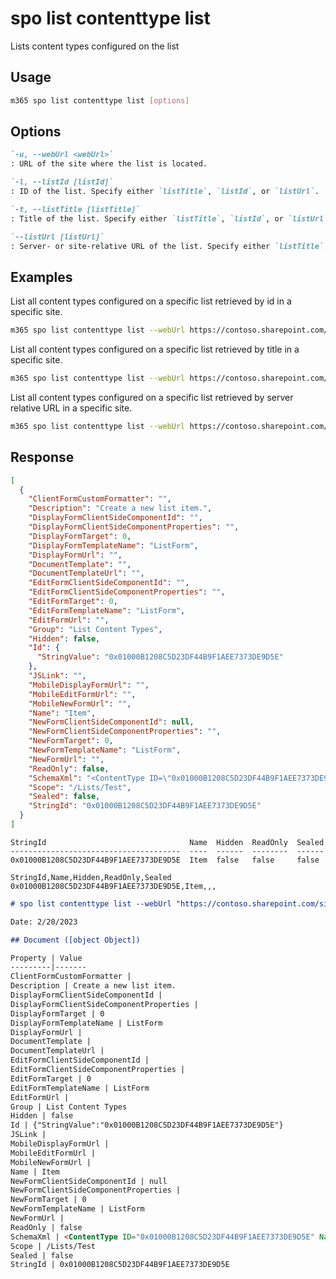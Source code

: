 
# spo list contenttype list

Lists content types configured on the list

## Usage

```sh
m365 spo list contenttype list [options]
```

## Options

```md defintion-list
`-u, --webUrl <webUrl>`
: URL of the site where the list is located.

`-l, --listId [listId]`
: ID of the list. Specify either `listTitle`, `listId`, or `listUrl`.

`-t, --listTitle [listTitle]`
: Title of the list. Specify either `listTitle`, `listId`, or `listUrl`.

`--listUrl [listUrl]`
: Server- or site-relative URL of the list. Specify either `listTitle`, `listId`, or `listUrl`.
```

<Global />

## Examples

List all content types configured on a specific list retrieved by id in a specific site.

```sh
m365 spo list contenttype list --webUrl https://contoso.sharepoint.com/sites/project-x --listId 0cd891ef-afce-4e55-b836-fce03286cccf
```

List all content types configured on a specific list retrieved by title in a specific site.

```sh
m365 spo list contenttype list --webUrl https://contoso.sharepoint.com/sites/project-x --listTitle Documents
```

List all content types configured on a specific list retrieved by server relative URL in a specific site.

```sh
m365 spo list contenttype list --webUrl https://contoso.sharepoint.com/sites/project-x --listUrl 'sites/project-x/Documents'
```

## Response

<Tabs>
  <TabItem value="json" label="JSON">

  ```json
  [
    {
      "ClientFormCustomFormatter": "",
      "Description": "Create a new list item.",
      "DisplayFormClientSideComponentId": "",
      "DisplayFormClientSideComponentProperties": "",
      "DisplayFormTarget": 0,
      "DisplayFormTemplateName": "ListForm",
      "DisplayFormUrl": "",
      "DocumentTemplate": "",
      "DocumentTemplateUrl": "",
      "EditFormClientSideComponentId": "",
      "EditFormClientSideComponentProperties": "",
      "EditFormTarget": 0,
      "EditFormTemplateName": "ListForm",
      "EditFormUrl": "",
      "Group": "List Content Types",
      "Hidden": false,
      "Id": {
        "StringValue": "0x01000B1208C5D23DF44B9F1AEE7373DE9D5E"
      },
      "JSLink": "",
      "MobileDisplayFormUrl": "",
      "MobileEditFormUrl": "",
      "MobileNewFormUrl": "",
      "Name": "Item",
      "NewFormClientSideComponentId": null,
      "NewFormClientSideComponentProperties": "",
      "NewFormTarget": 0,
      "NewFormTemplateName": "ListForm",
      "NewFormUrl": "",
      "ReadOnly": false,
      "SchemaXml": "<ContentType ID=\"0x01000B1208C5D23DF44B9F1AEE7373DE9D5E\" Name=\"Item\" Group=\"List Content Types\" Description=\"Create a new list item.\" Version=\"0\" FeatureId=\"{695b6570-a48b-4a8e-8ea5-26ea7fc1d162}\" FeatureIds=\"{695b6570-a48b-4a8e-8ea5-26ea7fc1d162};{c94c1702-30a7-454c-be15-5a895223428d}\"><Folder TargetName=\"Item\"/><Fields><Field ID=\"{c042a256-787d-4a6f-8a8a-cf6ab767f12d}\" Type=\"Computed\" DisplayName=\"Content Type\" Name=\"ContentType\" DisplaceOnUpgrade=\"TRUE\" RenderXMLUsingPattern=\"TRUE\" Sortable=\"FALSE\" SourceID=\"http://schemas.microsoft.com/sharepoint/v3\" StaticName=\"ContentType\" Group=\"_Hidden\" PITarget=\"MicrosoftWindowsSharePointServices\" PIAttribute=\"ContentTypeID\" FromBaseType=\"TRUE\"><FieldRefs><FieldRef Name=\"ContentTypeId\"/></FieldRefs><DisplayPattern><MapToContentType><Column Name=\"ContentTypeId\"/></MapToContentType></DisplayPattern></Field><Field ID=\"{fa564e0f-0c70-4ab9-b863-0177e6ddd247}\" Type=\"Text\" Name=\"Title\" DisplayName=\"Title\" Required=\"TRUE\" SourceID=\"http://schemas.microsoft.com/sharepoint/v3\" StaticName=\"Title\" FromBaseType=\"TRUE\" ColName=\"nvarchar1\" ShowInNewForm=\"TRUE\" ShowInEditForm=\"TRUE\"/></Fields><XmlDocuments><XmlDocument NamespaceURI=\"http://schemas.microsoft.com/sharepoint/v3/contenttype/forms\"><FormTemplates xmlns=\"http://schemas.microsoft.com/sharepoint/v3/contenttype/forms\"><Display>ListForm</Display><Edit>ListForm</Edit><New>ListForm</New></FormTemplates></XmlDocument></XmlDocuments></ContentType>",
      "Scope": "/Lists/Test",
      "Sealed": false,
      "StringId": "0x01000B1208C5D23DF44B9F1AEE7373DE9D5E"
    }
  ]
  ```

  </TabItem>
  <TabItem value="text" label="Text">

  ```text
  StringId                                Name  Hidden  ReadOnly  Sealed
  --------------------------------------  ----  ------  --------  ------
  0x01000B1208C5D23DF44B9F1AEE7373DE9D5E  Item  false   false     false
  ```

  </TabItem>
  <TabItem value="csv" label="CSV">

  ```csv
  StringId,Name,Hidden,ReadOnly,Sealed
  0x01000B1208C5D23DF44B9F1AEE7373DE9D5E,Item,,,
  ```

  </TabItem>
  <TabItem value="md" label="Markdown">

  ```md
  # spo list contenttype list --webUrl "https://contoso.sharepoint.com/sites/project-x" --listTitle "Documents"

  Date: 2/20/2023

  ## Document ([object Object])

  Property | Value
  ---------|-------
  ClientFormCustomFormatter |
  Description | Create a new list item.
  DisplayFormClientSideComponentId |
  DisplayFormClientSideComponentProperties |
  DisplayFormTarget | 0
  DisplayFormTemplateName | ListForm
  DisplayFormUrl |
  DocumentTemplate | 
  DocumentTemplateUrl | 
  EditFormClientSideComponentId |
  EditFormClientSideComponentProperties |
  EditFormTarget | 0
  EditFormTemplateName | ListForm
  EditFormUrl |
  Group | List Content Types
  Hidden | false
  Id | {"StringValue":"0x01000B1208C5D23DF44B9F1AEE7373DE9D5E"}
  JSLink |
  MobileDisplayFormUrl |
  MobileEditFormUrl |
  MobileNewFormUrl |
  Name | Item
  NewFormClientSideComponentId | null
  NewFormClientSideComponentProperties |
  NewFormTarget | 0
  NewFormTemplateName | ListForm
  NewFormUrl |
  ReadOnly | false
  SchemaXml | <ContentType ID="0x01000B1208C5D23DF44B9F1AEE7373DE9D5E" Name="Item" Group="List Content Types" Description="Create a new list item." Version="0" FeatureId="{695b6570-a48b-4a8e-8ea5-26ea7fc1d162}" FeatureIds="{695b6570-a48b-4a8e-8ea5-26ea7fc1d162};{c94c1702-30a7-454c-be15-5a895223428d}"><Folder TargetName="Item"/><Fields><Field ID="{c042a256-787d-4a6f-8a8a-cf6ab767f12d}" Type="Computed" DisplayName="Content Type" Name="ContentType" DisplaceOnUpgrade="TRUE" RenderXMLUsingPattern="TRUE" Sortable="FALSE" SourceID="http://schemas.microsoft.com/sharepoint/v3" StaticName="ContentType" Group="_Hidden" PITarget="MicrosoftWindowsSharePointServices" PIAttribute="ContentTypeID" FromBaseType="TRUE"><FieldRefs><FieldRef Name="ContentTypeId"/></FieldRefs><DisplayPattern><MapToContentType><Column Name="ContentTypeId"/></MapToContentType></DisplayPattern></Field><Field ID="{fa564e0f-0c70-4ab9-b863-0177e6ddd247}" Type="Text" Name="Title" DisplayName="Title" Required="TRUE" SourceID="http://schemas.microsoft.com/sharepoint/v3" StaticName="Title" FromBaseType="TRUE" ColName="nvarchar1" ShowInNewForm="TRUE" ShowInEditForm="TRUE"/></Fields><XmlDocuments><XmlDocument NamespaceURI="http://schemas.microsoft.com/sharepoint/v3/contenttype/forms"><FormTemplates xmlns="http://schemas.microsoft.com/sharepoint/v3/contenttype/forms"><Display>ListForm</Display><Edit>ListForm</Edit><New>ListForm</New></FormTemplates></XmlDocument></XmlDocuments></ContentType>
  Scope | /Lists/Test
  Sealed | false
  StringId | 0x01000B1208C5D23DF44B9F1AEE7373DE9D5E
  ```

  </TabItem>
</Tabs>
